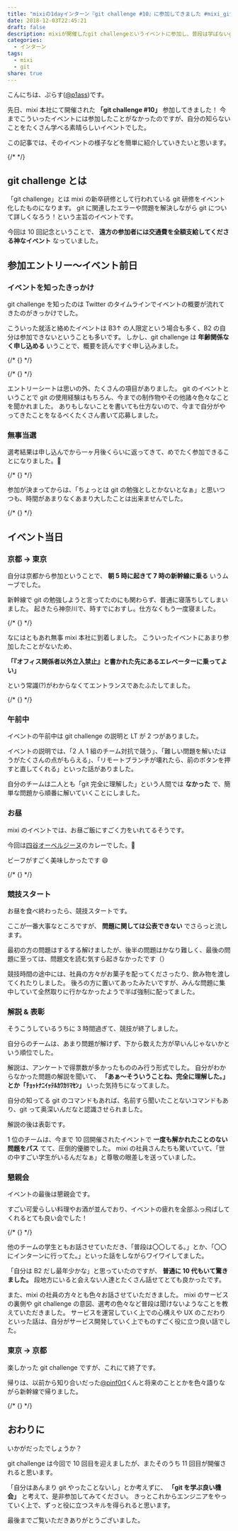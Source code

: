 ```yaml
---
title: "mixiの1dayインターン『git challenge #10』に参加してきました #mixi_git"
date: 2018-12-03T22:45:21
draft: false
description: mixiが開催したgit challengeというイベントに参加し、普段は学ばないgitの奥深い機能などを知ることができました。
categories:
  - インターン
tags:
  - mixi
  - git
share: true
---
```


こんにちは、ぷらす([@p1ass](https://twitter.com/p1ass))です。

先日、mixi 本社にて開催された **「git challenge #10」** 参加してきました！
今までこういったイベントには参加したことがなかったのですが、自分の知らないことをたくさん学べる素晴らしいイベントでした。

この記事では、そのイベントの様子などを簡単に紹介していきたいと思います。

{/* <!--more--> */}

## git challenge とは

「git challenge」とは mixi の新卒研修として行われている git 研修をイベント化したものになります。
git に関連したエラーや問題を解決しながら git について詳しくなろう！という主旨のイベントです。

今回は 10 回記念ということで、 **遠方の参加者には交通費を全額支給してくださる神なイベント** なっていました。

## 参加エントリー〜イベント前日

### イベントを知ったきっかけ

git challenge を知ったのは Twitter のタイムラインでイベントの概要が流れてきたのがきっかけでした。

こういった就活と絡めたイベントは B3↑ の人限定という場合も多く、B2 の自分は参加できないということも多いです。
しかし、git challenge は **年齢関係なく申し込める** いうことで、概要を読んですぐ申し込みました。

{/* {<twitter url="https://twitter.com/p1ass/status/1047059015509921792" >} */}

{/* {<twitter url="https://twitter.com/p1ass/status/1047091695014227968" >} */}

エントリーシートは思いの外、たくさんの項目がありました。
git のイベントということで git の使用経験はもちろん、今までの制作物やその他諸々色々なことを聞かれました。
ありもしないことを書いても仕方ないので、今まで自分がやってきたことをなるべくたくさん書いて応募しました。

### 無事当選

選考結果は申し込んでから一ヶ月後くらいに返ってきて、めでたく参加できることになりました。🎉

{/* {<twitter url="https://twitter.com/p1ass/status/1063249974983450626" >} */}

参加が決まってからは、「ちょっとは git の勉強としとかないとなぁ」と思いつつも、時間があまりなくあまり大したことは出来ませんでした。

{/* {<twitter url="https://twitter.com/p1ass/status/1067605592435347456" >} */}

## イベント当日

### 京都 → 東京

自分は京都から参加ということで、 **朝 5 時に起きて 7 時の新幹線に乗る** いうムーブでした。

新幹線で git の勉強しようと言ってたのにも関わらず、普通に寝落ちしてしまいました。
起きたら神奈川で、時すでにおすし。仕方なくもう一度寝ました。

{/* {<twitter url="https://twitter.com/p1ass/status/1068657196123078657" >} */}

なにはともあれ無事 mixi 本社に到着しました。
こういったイベントにあまり参加したことがないため、

**「『オフィス関係者以外立入禁止』と書かれた先にあるエレベーターに乗ってよい」**

という常識(?)がわからなくてエントランスであたふたしてました。

{/* {<twitter url="https://twitter.com/p1ass/status/1068681666678337537" >} */}

### 午前中

イベントの午前中は git challenge の説明と LT が 2 つがありました。

イベントの説明では、「2 人 1 組のチーム対抗で競う」、「難しい問題を解いたほうがたくさんの点がもらえる」、「リモートブランチが壊れたら、前のボタンを押すと直してくれる」といった話がありました。

自分のチームは二人とも「git 完全に理解した」という人間では **なかった** で、簡単な問題から順番に解いていくことにしました。

### お昼

mixi のイベントでは、お昼ご飯にすごく力をいれてるそうです。

今回は[四谷オーベルジーヌ](http://www.aubergine.co.jp)のカレーでした。🍛

ビーフがすごく美味しかったです 😄

{/* {<twitter url="https://twitter.com/p1ass/status/1068719007358808064" >} */}

### 競技スタート

お昼を食べ終わったら、競技スタートです。

ここが一番大事なところですが、 **問題に関しては公表できない** でさらっと流します。

最初の方の問題はするする解けましたが、後半の問題はかなり難しく、最後の問題に至っては、問題文を読む気すら起きなかったです（）

競技時間の途中には、社員の方々がお菓子を配ってくださったり、飲み物を渡してくれたりしました。
後ろの方に置いてあったみたいですが、みんな問題に集中していて全然取りに行かなかったようで半ば強制に配ってました。

### 解説 & 表彰

そうこうしているうちに 3 時間過ぎて、競技が終了しました。

自分らのチームは、あまり問題が解けず、下から数えた方が早いんじゃないかという順位でした。

解説は、アンケートで得票数が多かったもののみ行う形式でした。
自分がわからなかった問題の解説を聞いて、 **「あぁ〜そういうことね、完全に理解した。」**とか**「ﾁｮｯﾄﾅﾆｲｯﾃﾙｶﾜｶﾘﾏｾﾝ」** いった気持ちになってました。

自分の知ってる git のコマンドもあれば、名前すら聞いたことないコマンドもあり、git って奥深いんだなと認識させられました。

解説の後は表彰です。

1 位のチームは、今まで 10 回開催されたイベントで **一度も解かれたことのない問題をパス** てて、圧倒的優勝でした。
mixi の社員さんたちも驚いていて、「世の中すごい学生がいるんだなぁ」と尊敬の眼差しを送っていました。

### 懇親会

イベントの最後は懇親会です。

すごい可愛らしい料理やお酒が並んでおり、イベントの疲れを全部ふっ飛ばしてくれるとても良い会でした！

{/* {<twitter url="https://twitter.com/p1ass/status/1068793322225844224" >} */}

他のチームの学生ともお話させていただき、「普段は〇〇してる。」とか、「〇〇にインターンに行ってた。」といった話をしながらワイワイしてました。

「自分は B2 だし最年少かな」と思っていたのですが、 **普通に 10 代もいて驚きました。** 段地方にいると会えない人達とたくさん話せてとても良かったです。

また、mixi の社員の方々とも色々お話させていただきました。
mixi のサービスの裏側や git challenge の意図、選考の色々など普段は聞けないようなことを教えていただきました。
サービスを運営していく上での心構えや UX のこだわりといった話は、自分がサービス開発していく上でものすごく役に立つ良い話でした。

### 東京 → 京都

楽しかった git challenge ですが、これにて終了です。

帰りは、以前から知り合いだった[@pinf0rt](https://twitter.com/pinf0rt)くんと将来のこととかを色々語りながら新幹線で帰りました。

{/* {<twitter url="https://twitter.com/p1ass/status/1068868964313260032" >} */}

## おわりに

いかがだったでしょうか？

git challenge は今回で 10 回目を迎えましたが、またそのうち 11 回目が開催されると思います。

「自分はあんまり git やったことないし」とか考えずに、 **「git を学ぶ良い機会」** と考えて、是非参加してみてください。
きっとこれからエンジニアをやっていく上で、ずっと役に立つスキルを得られると思います。

最後までご覧いただきありがとうございました。
